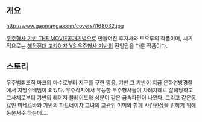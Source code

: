 == 개요 ==
http://www.gaomanga.com/covers/i168032.jpg

[[우주형사 갸반 THE MOVIE]]공개기념으로 만들어진 후지사와 토오루의 작품이며, 시기적으로는 [[해적전대 고카이저 VS 우주형사 갸반]]의 전일담을 다룬 작품이다.

== 스토리 ==
우주범죄조직 마크의 마수로부터 지구를 구한 영웅, 갸반
그 갸반이 지금 은하연방경찰에서 지명수배범이 되었다. 우주각지에서 유능한 우주형사들이 차례차례로 살해당하고 그사체로부터
갸반의 레이저 블레이드와 성분이 같은 금속파편이 나왔다. 그리고 같은동료인 미네르바와 갸반의 파트너이자 그녀의 교관인 미미와 함께 사건진상을 밝히기 위해 동분서주 하는데....
